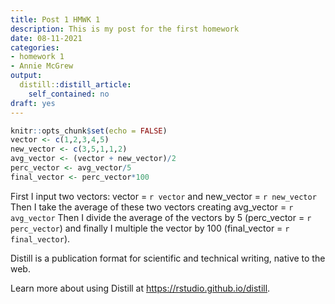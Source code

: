 ```yaml
---
title: Post 1 HMWK 1
description: This is my post for the first homework
date: 08-11-2021
categories:
- homework 1
- Annie McGrew
output:
  distill::distill_article:
    self_contained: no
draft: yes
---
```



```r
knitr::opts_chunk$set(echo = FALSE)
vector <- c(1,2,3,4,5)
new_vector <- c(3,5,1,1,2)
avg_vector <- (vector + new_vector)/2
perc_vector <- avg_vector/5
final_vector <- perc_vector*100
```

First I input two vectors: vector = `r vector` and new_vector = `r new_vector`
Then I take the average of these two vectors creating avg_vector = `r avg_vector`
Then I divide the average of the vectors by 5 (perc_vector = `r perc_vector`) and finally I multiple the vector by 100 (final_vector = `r final_vector`).



Distill is a publication format for scientific and technical writing, native to the web.

Learn more about using Distill at <https://rstudio.github.io/distill>.


